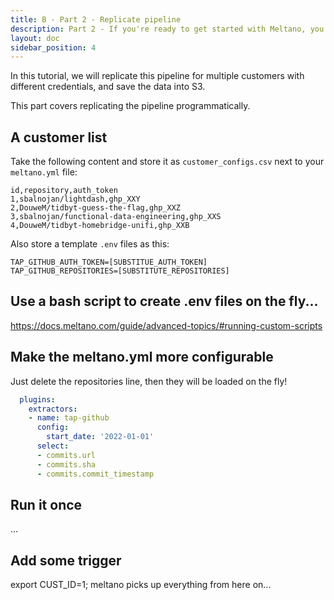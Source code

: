 ```yaml
---
title: B - Part 2 - Replicate pipeline
description: Part 2 - If you're ready to get started with Meltano, you've come to the right place!
layout: doc
sidebar_position: 4
---
```


In this tutorial, we will replicate this pipeline for multiple customers with different credentials, and save the data into S3.

This part covers replicating the pipeline programmatically.


## A customer list
Take the following content and store it as `customer_configs.csv` next to your `meltano.yml` file:

```
id,repository,auth_token
1,sbalnojan/lightdash,ghp_XXY
2,DouweM/tidbyt-guess-the-flag,ghp_XXZ
3,sbalnojan/functional-data-engineering,ghp_XXS
4,DouweM/tidbyt-homebridge-unifi,ghp_XXB
```

Also store a template `.env` files as this:

```
TAP_GITHUB_AUTH_TOKEN=[SUBSTITUE_AUTH_TOKEN]
TAP_GITHUB_REPOSITORIES=[SUBSTITUTE_REPOSITORIES]
```

## Use a bash script to create .env files on the fly...

https://docs.meltano.com/guide/advanced-topics/#running-custom-scripts


## Make the meltano.yml more configurable

Just delete the repositories line, then they will be loaded on the fly!

```yml
  plugins:
    extractors:
    - name: tap-github
      config:
        start_date: '2022-01-01'
      select:
      - commits.url
      - commits.sha
      - commits.commit_timestamp
```

## Run it once

...

## Add some trigger

export CUST_ID=1; meltano picks up everything from here on...
